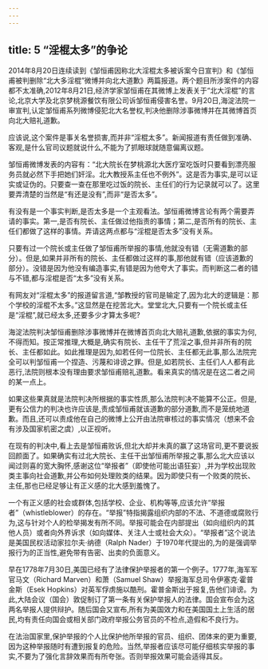 ```yaml
---
---
---
```

title: 5 “淫棍太多”的争论
---



2014年8月20日连续读到《邹恒甫因称北大淫棍太多被诉案今日宣判》和《邹恒甫被判删除“北大多淫棍”微博并向北大道歉》两篇报道。两个题目所涉案件的内容都不太准确,2012年8月21日,经济学家邹恒甫在其微博上发表关于“北大淫棍”的言论,北京大学及北京梦桃源餐饮有限公司诉邹恒甫侵害名誉。9月20日,海淀法院一审宣判,认定邹恒甫系列微博侵犯北大名誉权,判决他删除涉事微博并在其微博首页向北大赔礼道歉。

应该说,这个案件是事关名誉损害,而并非“淫棍太多”。新闻报道有责任做到准确、客观,是什么官司议题就说什么,不能为了抓眼球就随意偏离议题。

邹恒甫微博发表的内容有：“北大院长在梦桃源北大医疗室吃饭时只要看到漂亮服务员就必然下手把她们奸淫。北大教授系主任也不例外”。这是否为事实,是可以证实或证伪的。只要查一查在那里吃过饭的院长、主任们的行为记录就可以了。这里要弄清楚的当然是“有还是没有”,而非“是否太多”。

有没有是一个事实判断,是否太多是一个主观看法。邹恒甫微博言论有两个需要弄请的事实。第一,是否有院长、主任做过他指责的事情；第二,是否所有的院长、主任们都做了这样的事情。弄请这两点都与“淫棍是否太多”没有关系。

只要有过一个院长或主任做了邹恒甫所举报的事情,他就没有错（无需道歉的部分）。但是,如果并非所有的院长、主任都做过这样的事,那他就有错（应该道歉的部分）。没错是因为他没有编造事实,有错是因为他夸大了事实。而判断这二者的错与不错,都与淫棍是否“太多”没有关系。

有网友对“淫棍太多”的报道留言道,“邹教授的官司是输定了,因为北大的逻辑是：那个学校的淫棍不太多。”这显然是在挖苦北大。堂堂北大,只要有一个院长或主任是“淫棍”,就已经太多,还要多少才算太多呢?

海淀法院判决邹恒甫删除涉事微博并在微博首页向北大赔礼道歉,依据的事实为何,不得而知。按正常推理,大概是,确实有院长、主任干了荒淫之事,但并非所有的院长、主任都如此。如此推理是因为,如若任何一位院长、主任都无此事,那么法院完全可以判邹恒甫一个捏造、污蔑和诽谤之罪。但是,如若院长、主任们人人都有此恶行,法院则根本没有理由要求邹恒甫赔礼道歉。看来真实的情况是在这二者之间的某一点上。

如果这些果真就是法院判决所根据的事实性质,那么法院判决不能算不公正。但是,更有公信力的判决也许应该是,责成邹恒甫就该道歉的部分道歉,而不是笼统地道歉。而且,还可以责成他在自己的微博上公开由法院审核过的事实情况（想来不会有涉及国家机密之虞）,以正视听。

在现有的判决中,看上去是邹恒甫败诉,但北大却并未真的赢了这场官司,更不要说扳回颜面了。如果确实有过北大院长、主任干出邹恒甫所举报之事,那么北大应该以闻过则喜的宽大胸怀,感谢这位“举报者”（即使他可能出语狂妄）,并为学校出现败类主事向社会道歉,并公布如何处理败类的结果。因为即使只有一个败类的院长、主任,那也已经足够让有正义感的北大感到羞愧了。

一个有正义感的社会或群体,包括学校、企业、机构等等,应该允许“举报者”（whistleblower）的存在。“举报”特指揭露组织内部的不法、不道德或腐败行为,这与针对个人的检举揭发有所不同。举报可能会在内部提出（如向组织内的其他人员）或者向外界诉求（如向媒体、关注人士或社会大众）。“举报者”这个说法是美国民权活动家拉尔夫·纳德（Ralph Nader）于1970年代提出的,为的是强调举报行为的正当性,避免带有告密、出卖的负面意义。

早在1778年7月30日,美国已经有了法律保护举报者的第一个例子。1777年,海军军官马文（Richard Marven）和萧（Samuel Shaw）举报海军总司令伊塞克·霍普金斯（Esek Hopkins）对英军俘虏施以酷刑。霍普金斯出于报复,告他们诽谤。为此,大陆会议（国会）敦促制订了第一条有关保护举报人的法律。国会宣布会为这两名举报人提供辩护。随后国会又宣布,所有为美国效力和在美国国土上生活的居民,均有责任向国会或相关部门政府举报公务官员的不检点,造假和不良行为。

在法治国家里,保护举报的个人比保护他所举报的官员、组织、团体来的更为重要,因为这种举报随时有遭到报复的危险。当然,举报者应该尽可能仔细核实举报的事实,不要为了强化言辞效果而有所夸张。否则举报效果可能会适得其反。